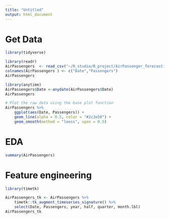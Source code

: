 ```yaml
---
title: "Untitled"
output: html_document
---
```


# Get Data
```r
library(tidyverse)
```

```r
library(readr)
AirPassengers  <- read_csv("~/R_studio/R_project/AirPassenger_forecasting/AirPassengers.csv")
colnames(AirPassengers ) <- c("Date","Passengers")
AirPassengers 
```


```r
library(anytime) 
AirPassengers$Date <-anydate(AirPassengers$Date)
AirPassengers
```

```r
# Plot the raw data using the base plot function
AirPassengers %>%
    ggplot(aes(Date, Passengers)) +
    geom_line(alpha = 0.5, color = "#2c3e50") +
    geom_smooth(method = "loess", span = 0.5)
```
# EDA

```r
summary(AirPassengers)
```

# Feature engineering
```r
library(timetk)
```

```r
AirPassengers_tk <- AirPassengers %>%
    timetk::tk_augment_timeseries_signature() %>%
    select(Date, Passengers, year, half, quarter, month.lbl)
AirPassengers_tk
```

```r
```


```r
```


```r
```


```r
```

```r
```

